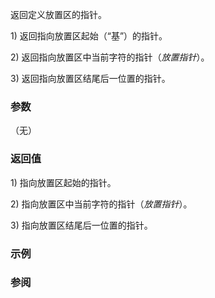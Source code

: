 {{cpp/io/basic_streambuf/title|pbase|pptr|epptr}}
{{cpp/io/basic_streambuf/navbar}}
{{dcl begin}}
{{dcl | num=1 |
protected:
char_type* pbase() const;
}}
{{dcl | num=2 |
protected:
char_type* pptr() const;
}}
{{dcl | num=3 |
protected:
char_type* epptr() const;
}}
{{dcl end}}

返回定义放置区的指针。

1) 返回指向放置区起始（“基”）的指针。

2) 返回指向放置区中当前字符的指针（''放置指针''）。

3) 返回指向放置区结尾后一位置的指针。

===参数===
（无）

===返回值===
1) 指向放置区起始的指针。

2) 指向放置区中当前字符的指针（''放置指针''）。

3) 指向放置区结尾后一位置的指针。

===示例===
{{example |
|code=
|output=
}}

===参阅===
{{dsc begin}}
{{dsc inc | cpp/io/basic_streambuf/dsc gptr}}
{{dsc end}}

{{langlinks|de|en|es|fr|it|ja|pt|ru}}